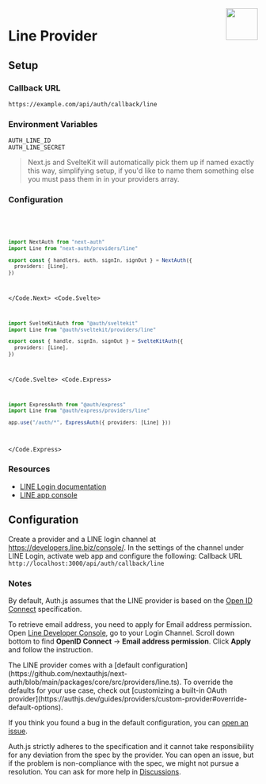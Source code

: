 
<img align="right" src="/img/providers/line.svg" height="64" width="64" />

# Line Provider

## Setup

### Callback URL

```
https://example.com/api/auth/callback/line
```

### Environment Variables

```
AUTH_LINE_ID
AUTH_LINE_SECRET
```

> Next.js and SvelteKit will automatically pick them up if named exactly this way, simplifying
> setup, if you'd like to name them something else you must pass them in in your providers array.

### Configuration

<Code>
  <Code.Next>

```ts filename="/auth.ts"
import NextAuth from "next-auth"
import Line from "next-auth/providers/line"

export const { handlers, auth, signIn, signOut } = NextAuth({
  providers: [Line],
})
```

  </Code.Next>
  <Code.Svelte>

```ts filename="/src/auth.ts"
import SvelteKitAuth from "@auth/sveltekit"
import Line from "@auth/sveltekit/providers/line"

export const { handle, signIn, signOut } = SvelteKitAuth({
  providers: [Line],
})
```

  </Code.Svelte>
  <Code.Express>

```ts filename="/src/app.ts"
import ExpressAuth from "@auth/express"
import Line from "@auth/express/providers/line"

app.use("/auth/*", ExpressAuth({ providers: [Line] }))
```

  </Code.Express>
</Code>

### Resources

- [LINE Login documentation](https://developers.line.biz/en/docs/line-login/integrate-line-login/)
- [LINE app console](https://developers.line.biz/console/)

## Configuration

Create a provider and a LINE login channel at https://developers.line.biz/console/. In the settings of the channel under LINE Login, activate web app and configure the following: Callback URL `http://localhost:3000/api/auth/callback/line`

### Notes

By default, Auth.js assumes that the LINE provider is
based on the [Open ID Connect](https://openid.net/specs/openid-connect-core-1_0.html) specification.

To retrieve email address, you need to apply for Email address permission. Open [Line Developer Console](https://developers.line.biz/console/), go to your Login Channel. Scroll down bottom to find **OpenID Connect** -> **Email address permission**. Click **Apply** and follow the instruction.

<Callout>
The LINE provider comes with a [default configuration](https://github.com/nextauthjs/next-auth/blob/main/packages/core/src/providers/line.ts).
To override the defaults for your use case, check out [customizing a built-in OAuth provider](https://authjs.dev/guides/providers/custom-provider#override-default-options).

</Callout>

If you think you found a bug in the default configuration, you can [open an issue](https://authjs.dev/new/provider-issue).

Auth.js strictly adheres to the specification and it cannot take responsibility for any deviation from
the spec by the provider. You can open an issue, but if the problem is non-compliance with the spec,
we might not pursue a resolution. You can ask for more help in [Discussions](https://authjs.dev/new/github-discussions).

